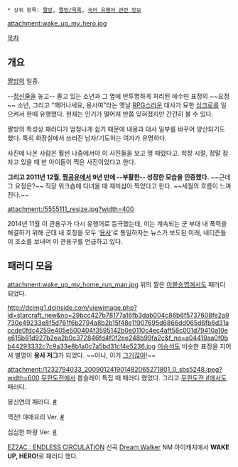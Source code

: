  * 상위 항목: [[짤방]], [[짤방/목록]], [[속어 유행어 관련 정보]]

attachment:wake_up_my_hero.jpg

[[목차]]


== 개요 ==
[[짤방]]의 일종.

--[[정신줄]]을 놓고-- 졸고 있는 소년과 그 옆에 반투명하게 처리된 애수띤 표정의 ~~요정~~ 소년, 그리고 “깨어나세요, 용사여”라는 옛날 [[RPG]]스러운 대사가 묘한 [[싱크로]]를 일으켜서 한때 유행했다. 현재는 인기가 떨어져 반쯤 잊혀졌지만 간간히 볼 수 있다.

짤방의 특성상 패러디가 엄청나게 쉽기 때문에 내용과 대사 일부를 바꾸어 양산되기도 했다. 특히 화장실에서 쓰러진 남자/기도하는 여자가 유명하다.

사진에 나온 사람은 훨씬 나중에서야 이 사진들을 보고 멍 때렸다고. 학창 시절, 정말 잠자고 있을 때 반 아이들이 찍은 사진이었다고 한다. 

'''그리고 2011년 12월, [[짱공유]]에서 9년 만에 --부활한-- 성장한 모습을 인증했다.''' ~~근데 그 요정은?~~ 직장 워크숍에 다녀올 때 재미삼아 찍었다고 한다. ~~세월의 흐름이 느껴진다.~~

attachment:/5555111_resize.jpg?width=400

2014년 11월 이 관용구가 다시 유행어로 등극했는데, 이는 계속되는 군 부대 내 폭력을 해결하기 위해 군대 내 호칭을 모두 ‘[[용사]]’로 통일하자는 뉴스가 보도된 이래, 네티즌들이 조소를 보내며 이 관용구를 언급하고 있다. 


== 패러디 모음 ==
attachment:wake_up_my_home_run_man.jpg
위의 짤은 [[이블승엽]]에서도 패러디 되었다.


http://dcimg1.dcinside.com/viewimage.php?id=starcraft_new&no=29bcc427b78177a16fb3dab004c86b6f5737608fe2a9730e49233e8f5d761f6b2794a8b2b15f48e11907695d6866dd065d6fb6d31accde0fdc4259e405e500404f3595142b0e0110c4ec4aff58c001d79410a10ee615b81d927b2ea2b0c372846fd4f0f2ee248b99fa2c&f_no=a04419aa0f0bb44293332c7c9a33e8b1a0c7a5bd31cf4e5236.jpg
[[이승석]]도 비슷한 표정을 지어서 별명이 '''용사 저그'''가 되었다. ~~아니, 이거 [[ANG|그거]]잖아!~~


attachment:/1232794033_200901241901482065271801_0_sbs5248.jpeg?width=600
[[무한도전]]에서 봅슬레이 특집 때 패러디 했었다. 그리고 [[무한도전 if]]에서도 패러디.
 

봉신연의 패러디. [http://sgsg.egloos.com/2094202 #] 

역전! 야매요리 Ver. [http://comic.naver.com/webtoon/detail.nhn?titleId=409630&seq=13&weekday= #]

심심한 마왕 Ver. [http://comic.naver.com/webtoon/detail.nhn?titleId=374974&no=61&weekday=sun #]

[[EZ2AC : ENDLESS CIRCULATION]] 신곡 [[Dream Walker]] NM 아이캐치에서 '''WAKE UP, HERO!'''로 패러디 했다.
